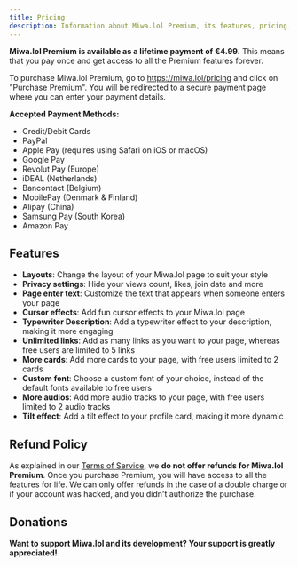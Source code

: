 ```yaml
---
title: Pricing
description: Information about Miwa.lol Premium, its features, pricing, and refund policy.
---
```



**Miwa.lol Premium is available as a lifetime payment of €4.99.** This means that you pay once and get access to all the Premium features forever.

To purchase Miwa.lol Premium, go to https://miwa.lol/pricing and click on "Purchase Premium". You will be redirected to a secure payment page where you can enter your payment details.

**Accepted Payment Methods:**
- Credit/Debit Cards
- PayPal
- Apple Pay (requires using Safari on iOS or macOS)
- Google Pay
- Revolut Pay (Europe)
- iDEAL (Netherlands)
- Bancontact (Belgium)
- MobilePay (Denmark & Finland)
- Alipay (China)
- Samsung Pay (South Korea)
- Amazon Pay

## Features

- **Layouts**: Change the layout of your Miwa.lol page to suit your style
- **Privacy settings**: Hide your views count, likes, join date and more
- **Page enter text**: Customize the text that appears when someone enters your page
- **Cursor effects**: Add fun cursor effects to your Miwa.lol page
- **Typewriter Description**: Add a typewriter effect to your description, making it more engaging
- **Unlimited links**: Add as many links as you want to your page, whereas free users are limited to 5 links
- **More cards**: Add more cards to your page, with free users limited to 2 cards
- **Custom font**: Choose a custom font of your choice, instead of the default fonts available to free users
- **More audios**: Add more audio tracks to your page, with free users limited to 2 audio tracks
- **Tilt effect**: Add a tilt effect to your profile card, making it more dynamic

## Refund Policy

As explained in our [Terms of Service](https://miwa.lol/terms), we **do not offer refunds for Miwa.lol Premium**. Once you purchase Premium, you will have access to all the features for life.
We can only offer refunds in the case of a double charge or if your account was hacked, and you didn't authorize the purchase.

## Donations

**Want to support Miwa.lol and its development? Your support is greatly appreciated!**

<LinkCard
  title="Donate to Miwa.lol" href="/misc/donating/"
  description="Support Miwa.lol's development and help us keep the platform running."
/>